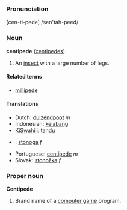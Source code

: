 ===Pronunciation===
[cen-ti-pede] /sen'tah-peed/

===Noun===
'''centipede''' ([[centipedes]])

#An [[insect]] with a large number of legs.  

====Related terms====
*[[millipede]]

====Translations====
*Dutch: [[duizendpoot]] ''m''
*Indonesian: [[kelabang]]
*[[KiSwahili]]: [[tandu]]
*{{pl}}: [[stonoga]] ''f''
*Portuguese: [[centípede]] ''m''
*Slovak: [[stonožka#Slovak|stonožka]] ''f''

=== Proper noun ===
'''Centipede'''

#Brand name of a [[computer game]] program.